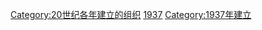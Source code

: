 {{Cat topic in year|topic=建立的組織|year=1937}}
{{Commons cat|Organizations established in 1937}}

[[Category:20世纪各年建立的组织|Category:20世纪各年建立的组织]]
[[Category:1930年代建立的組織|1937]]
[[Category:1937年建立|Category:1937年建立]]